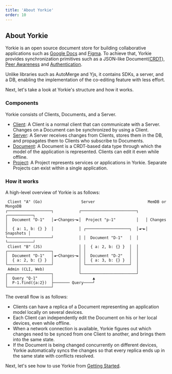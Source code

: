 ```yaml
---
title: 'About Yorkie'
order: 10
---
```


## About Yorkie

Yorkie is an open source document store for building collaborative applications such as [Google Docs](https://docs.google.com/) and [Figma](https://www.figma.com/). To achieve that, Yorkie provides synchronization primitives such as a JSON-like Document([CRDT](https://crdt.tech/)), [Peer Awareness](/docs/js-sdk#peer-awareness) and [Authentication](/docs/server#auth-webhook).

Unlike libraries such as AutoMerge and Yjs, it contains SDKs, a server, and a DB, enabling the implementation of the co-editing feature with less effort.

Next, let's take a look at Yorkie's structure and how it works.

### Components

Yorkie consists of Clients, Documents, and a Server.

- [Client](/docs/js-sdk#client): A Client is a normal client that can communicate with a Server. Changes on a Document can be synchronized by using a Client.
- [Server](/docs/server): A Server receives changes from Clients, stores them in the DB, and propagates them to Clients who subscribe to Documents.
- [Document](/docs/js-sdk#document): A Document is a CRDT-based data type through which the model of the application is represented. Clients can edit it even while offline.
- [Project](/docs/cli#project): A Project represents services or applications in Yorkie. Separate Projects can exist within a single application.

### How it works

A high-level overview of Yorkie is as follows:

```
 Client "A" (Go)                 Server                       MemDB or MongoDB
┌───────────────────┐           ┌────────────────────────┐   ┌───────────┐
│  Document "D-1"   │◄─Changes─►│  Project "p-1"         │   │ Changes   │
│  { a: 1, b: {} }  │           │ ┌───────────────────┐  │◄─►│ Snapshots │
└───────────────────┘           │ │  Document "D-1"   │  │   └───────────┘
 Client "B" (JS)                │ │  { a: 2, b: {} }  │  │
┌───────────────────┐           │ │                   │  │
│  Document "D-1"   │◄─Changes─►│ │  Document "D-2"   │  │
│  { a: 2, b: {} }  │           │ │  { a: 3, b: {} }  │  │
└───────────────────┘           │ └───────────────────┘  │
 Admin (CLI, Web)               │                        │
┌───────────────────┐           └────────────────────────┘
│  Query "Q-1"      │                 ▲
│  P-1.find({a:2})  ├─────── Query────┘
└───────────────────┘
```

The overall flow is as follows:

- Clients can have a replica of a Document representing an application model locally on several devices.
- Each Client can independently edit the Document on his or her local devices, even while offline.
- When a network connection is available, Yorkie figures out which changes need to be synced from one Client to another, and brings them into the same state.
- If the Document is being changed concurrently on different devices, Yorkie automatically syncs the changes so that every replica ends up in the same state with conflicts resolved.

Next, let's see how to use Yorkie from [Getting Started](/docs/getting-started).
